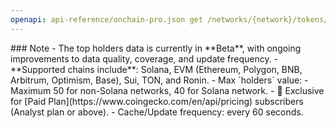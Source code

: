 ```yaml
---
openapi: api-reference/onchain-pro.json get /networks/{network}/tokens/{address}/top_holders
---
```


<Note>
### Note
- The top holders data is currently in **Beta**, with ongoing improvements to data quality, coverage, and update frequency.
- **Supported chains include**: Solana, EVM (Ethereum, Polygon, BNB, Arbitrum, Optimism, Base), Sui, TON, and Ronin.
- Max `holders` value:
  - Maximum 50 for non-Solana networks, 40 for Solana network.
- 💼 Exclusive for [Paid Plan](https://www.coingecko.com/en/api/pricing) subscribers (Analyst plan or above).
- Cache/Update frequency: every 60 seconds.
</Note>